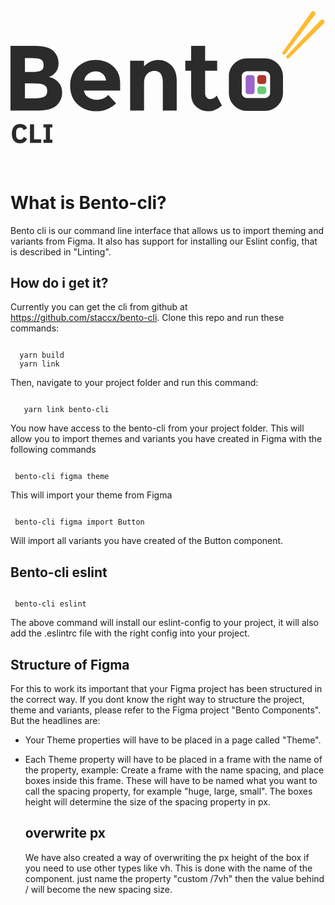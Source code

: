 
<Meta title="Intro|Bento-cli"/>

  <div style={{ "textAlign": "center" }}>
    <svg width="565" height="244" viewBox="0 0 565 244" fill="none" xmlns="http://www.w3.org/2000/svg">
      <path d="M17.232 238.576C14.96 238.576 12.912 238.224 11.088 237.52C9.264 236.784 7.712 235.712 6.432 234.304C5.152 232.864 4.16 231.088 3.456 228.976C2.752 226.832 2.4 224.336 2.4 221.488C2.4 218.672 2.752 216.176 3.456 214C4.16 211.792 5.152 209.952 6.432 208.48C7.712 206.976 9.264 205.84 11.088 205.072C12.912 204.304 14.96 203.92 17.232 203.92C20.336 203.92 22.896 204.56 24.912 205.84C26.928 207.088 28.544 209.072 29.76 211.792L23.472 215.056C23.024 213.648 22.32 212.528 21.36 211.696C20.432 210.832 19.056 210.4 17.232 210.4C15.088 210.4 13.36 211.104 12.048 212.512C10.768 213.888 10.128 215.904 10.128 218.56V223.936C10.128 226.592 10.768 228.624 12.048 230.032C13.36 231.408 15.088 232.096 17.232 232.096C19.024 232.096 20.448 231.616 21.504 230.656C22.592 229.664 23.392 228.48 23.904 227.104L29.856 230.56C28.608 233.12 26.96 235.104 24.912 236.512C22.896 237.888 20.336 238.576 17.232 238.576ZM34.9616 238V204.496H42.2576V231.52H55.0256V238H34.9616ZM59.1188 238V232.192H63.4388V210.304H59.1188V204.496H75.0548V210.304H70.7348V232.192H75.0548V238H59.1188Z" fill="#2B2B2B"/>
      <path d="M50.8069 179.84H0V63.8644H45.1617C53.0207 63.8644 59.7728 64.8046 65.418 66.685C71.1739 68.5654 75.4909 71.1094 78.3688 74.3171C83.5713 80.2901 86.1725 87.0374 86.1725 94.5589C86.1725 103.629 83.2392 110.376 77.3726 114.801C75.3802 116.349 73.9965 117.345 73.2217 117.787C72.4469 118.119 71.0632 118.727 69.0708 119.612C76.2657 121.161 81.9663 124.424 86.1725 129.401C90.4894 134.268 92.6479 140.352 92.6479 147.652C92.6479 155.727 89.8806 162.861 84.3461 169.055C77.9261 176.245 66.7463 179.84 50.8069 179.84ZM25.9016 110.819H38.1882C45.3831 110.819 50.6962 110.044 54.1276 108.496C57.6697 106.947 59.4408 103.629 59.4408 98.5409C59.4408 93.3422 57.8357 89.9132 54.6257 88.2541C51.4157 86.5949 45.9919 85.7653 38.3542 85.7653H25.9016V110.819ZM25.9016 157.939H43.6674C51.0836 157.939 56.6181 157.054 60.2709 155.284C64.0344 153.404 65.9161 149.809 65.9161 144.5C65.9161 139.08 63.9237 135.54 59.9389 133.881C56.0647 132.111 49.8107 131.226 41.1768 131.226H25.9016V157.939Z" fill="#2B2B2B"/>
      <path d="M189.356 166.898C179.283 176.411 167.439 181.167 153.824 181.167C140.32 181.167 129.14 177.019 120.285 168.723C111.43 160.317 107.002 149.09 107.002 135.042C107.002 120.995 111.485 109.823 120.451 101.527C129.528 93.2316 140.209 89.0837 152.496 89.0837C164.783 89.0837 175.187 92.7891 183.711 100.2C192.344 107.611 196.661 117.787 196.661 130.729V144.002H131.575C132.35 148.869 134.896 152.851 139.213 155.948C143.53 159.045 148.4 160.593 153.824 160.593C162.569 160.593 169.764 157.662 175.409 151.8L189.356 166.898ZM171.424 126.249C170.871 120.94 168.878 116.847 165.447 113.971C162.015 111.095 157.809 109.657 152.828 109.657C147.958 109.657 143.475 111.15 139.379 114.137C135.284 117.123 132.904 121.161 132.24 126.249H171.424Z" fill="#2B2B2B"/>
      <path d="M239.526 130.065V179.84H214.62V90.5769H239.526V100.532C247.053 92.8997 255.521 89.0837 264.929 89.0837C274.338 89.0837 282.197 92.402 288.506 99.0386C294.926 105.675 298.136 114.524 298.136 125.585V179.84H273.231V129.401C273.231 115.686 268.195 108.828 258.122 108.828C253.141 108.828 248.768 110.653 245.005 114.303C241.352 117.842 239.526 123.096 239.526 130.065Z" fill="#2B2B2B"/>
      <path d="M349.086 108.496V148.482C349.086 151.91 349.972 154.62 351.743 156.611C353.514 158.492 355.617 159.432 358.052 159.432C362.701 159.432 366.63 157.33 369.84 153.127L379.138 170.548C371.39 177.627 363.199 181.167 354.565 181.167C346.042 181.167 338.792 178.346 332.815 172.705C326.948 167.064 324.015 159.377 324.015 149.643V108.496H313.554V90.5769H324.015V63.8644H349.086V90.5769H370.671V108.496H349.086Z" fill="#2B2B2B"/>
      <path d="M539.585 3.30041C540.899 1.46965 543.454 1.06259 545.271 2.39456V2.39456C547.092 3.72923 547.471 6.29513 546.112 8.09863L493.079 78.5145C492.082 79.8387 490.206 80.1154 488.869 79.1354V79.1354C487.529 78.1534 487.23 76.2756 488.198 74.9259L539.585 3.30041Z" fill="#FFBA30"/>
      <path d="M556.268 17.7532C557.826 16.1256 560.413 16.0825 562.025 17.6571V17.6571C563.639 19.235 563.653 21.8286 562.054 23.4228L499.633 85.6679C498.459 86.8384 496.562 86.8481 495.376 85.6896V85.6896C494.188 84.5287 494.156 82.6275 495.305 81.4276L556.268 17.7532Z" fill="#FFBA30"/>
      <path fill-rule="evenodd" clip-rule="evenodd" d="M424.058 86.2078H456.409C474.276 86.2078 488.76 100.618 488.76 118.394V148.282C488.76 166.058 474.276 180.469 456.409 180.469H424.058C406.191 180.469 391.707 166.058 391.707 148.282V118.394C391.707 100.618 406.191 86.2078 424.058 86.2078ZM424.058 109.198C418.953 109.198 414.815 113.316 414.815 118.394V148.282C414.815 153.361 418.953 157.478 424.058 157.478H456.409C461.514 157.478 465.652 153.361 465.652 148.282V118.394C465.652 113.316 461.514 109.198 456.409 109.198H424.058Z" fill="#2B2B2B"/>
      <path d="M421.73 120.793C421.73 118.274 423.785 116.232 426.319 116.232H433.201C435.735 116.232 437.79 118.274 437.79 120.793V145.883C437.79 148.402 435.735 150.445 433.201 150.445H426.319C423.785 150.445 421.73 148.402 421.73 145.883V120.793Z" fill="#9A66CD"/>
      <path d="M442.677 120.82C442.677 118.286 444.732 116.232 447.266 116.232H454.148C456.682 116.232 458.737 118.286 458.737 120.82V127.703C458.737 130.237 456.682 132.291 454.148 132.291H447.266C444.732 132.291 442.677 130.237 442.677 127.703V120.82Z" fill="#AD362B"/>
      <path d="M442.677 141.135C442.677 138.564 444.732 136.48 447.266 136.48H454.148C456.682 136.48 458.737 138.564 458.737 141.135V145.79C458.737 148.361 456.682 150.445 454.148 150.445H447.266C444.732 150.445 442.677 148.361 442.677 145.79V141.135Z" fill="#66CD73"/>
    </svg>

  </div>


<br/>
<br/>


# What is Bento-cli?
Bento cli is our command line interface that allows us to import theming and variants from Figma. It also has support for installing our Eslint config, that is described in "Linting".

## How do i get it?
Currently you can get the cli from github at https://github.com/staccx/bento-cli. Clone this repo and run these commands:

   ```

     yarn build
     yarn link

  ```

Then, navigate to your project folder and run this command:

  ```

     yarn link bento-cli

  ```

You now have access to the bento-cli from your project folder. This will allow you to import themes and variants you have created in Figma with the following commands

```

 bento-cli figma theme

```
This will import your theme from Figma

```

 bento-cli figma import Button

```
Will import all variants you have created of the Button component.



## Bento-cli eslint

```

 bento-cli eslint

```


  The above command will install our eslint-config to your project, it will also add the .eslintrc file with the right config into your project.


## Structure of Figma

For this to work its important that your Figma project has been structured in the correct way. If you dont know the right way to structure the project, theme and variants, please
refer to the Figma project "Bento Components".
But the headlines are:
  - Your Theme properties will have to be placed in a page called "Theme".
  - Each Theme property will have to be placed in a frame with the name of the property, example: Create a frame with the name spacing, and place boxes inside this frame.
    These will have to be named what you want to call the spacing property, for example "huge, large, small". The boxes height will determine the size of the spacing property in px.

    ## overwrite px

    We have also created a way of overwriting the px height of the box if you need to use other types like vh. This is done with the name of the component. just name the property "custom /7vh" then the value behind / will become the new spacing size.

